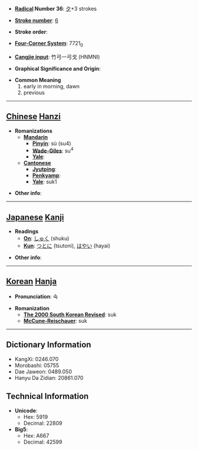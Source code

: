 * '''[[Wiktionary:Chinese radical index| Radical]] Number 36''': [[Wiktionary:Chinese radical index 夕|夕]]+3 strokes

* '''[[Wiktionary:Chinese total strokes index|Stroke number]]''': [[Wiktionary:Chinese total strokes index 6|6]]

* '''Stroke order''': 

* '''[[Wiktionary:Chinese four corner index|Four-Corner System]]''': 7721<sub>0</sub>

* '''[[Wiktionary:Chinese Cangjie index|Cangjie input]]''': 竹弓一弓戈 (HNMNI)

* '''Graphical Significance and Origin''': 

* '''Common Meaning'''
*#early in morning, dawn
*# previous


----

== [[Chinese]] [[Hanzi]] ==

* '''Romanizations'''
** '''[[Mandarin]]'''
*** '''[[Pinyin]]''': sù (su4)
*** '''[[Wade-Giles]]''': su<sup>4</sup>
*** '''[[Yale]]''': 
** '''[[Cantonese]]'''
*** '''[[Jyutping]]''':
*** '''[[Penkyamp]]''': 
*** '''[[Yale]]''': suk1

* '''Other info''': 

----

== [[Japanese]] [[Kanji]] ==

* '''Readings'''
** '''[[On]]''': [[しゅく]] (shuku)
** '''[[Kun]]''': [[つとに]] (tsutoni), [[はやい]] (hayai)

* '''Other info''':  

----

== [[Korean]] [[Hanja]] ==

* '''Pronunciation''': 숙

* '''Romanization'''
** '''[[The 2000 South Korean Revised Romanization|The 2000 South Korean Revised]]''': suk
** '''[[McCune-Reischauer]]''': suk

----

== Dictionary Information ==

* KangXi: 0246.070
* Morobashi: 05755
* Dae Jaweon: 0489.050
* Hanyu Da Zidian: 20861.070

== Technical Information ==

* '''Unicode''':
** Hex: 5919
** Decimal: 22809
* '''Big5''':
** Hex: A667
** Decimal: 42599